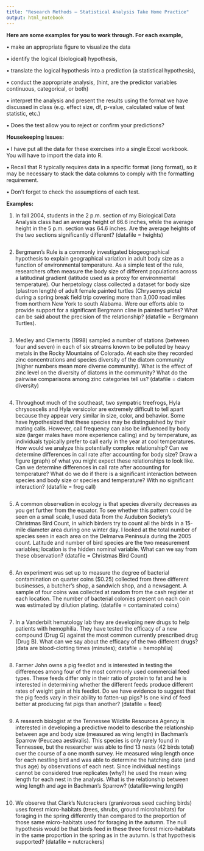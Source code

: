 ```yaml
---
title: "Research Methods – Statistical Analysis Take Home Practice"
output: html_notebook
---
```

**Here are some examples for you to work through. For each example,** 

•	make an appropriate figure to visualize the data

•	identify the logical (biological) hypothesis,

•	translate the logical hypothesis into a prediction (a statistical hypothesis),

•	conduct the appropriate analysis, (hint, are the predictor variables continuous, categorical, or both)

•	interpret the analysis and present the results using the format we have discussed in class (e.g. effect size, df, p-value, calculated value of test statistic, etc.)

•	Does the test allow you to reject or confirm your predictions?

**Housekeeping Issues:** 

•	I have put all the data for these exercises into a single Excel workbook. You will have to import the data into R.

•	Recall that R typically requires data in a specific format (long format), so it may be necessary to stack the data columns to comply with the formatting requirement.

•	Don’t forget to check the assumptions of each test.

**Examples:**

1.	In fall 2004, students in the 2 p.m. section of my Biological Data Analysis class had an average height of 66.6 inches, while the average height in the 5 p.m. section was 64.6 inches. Are the average heights of the two sections significantly different? (datafile = heights)
```r

```
2.	Bergmann’s Rule is a commonly investigated biogeographical hypothesis to explain geographical variation in adult body size as a function of environmental temperature. As a simple test of the rule, researchers often measure the body size of different populations across a latitudinal gradient (latitude used as a proxy for environmental temperature). Our herpetology class collected a dataset for body size (plastron length) of adult female painted turtles (Chrysemys picta) during a spring break field trip covering more than 3,000 road miles from northern New York to south Alabama. Were our efforts able to provide support for a significant Bergmann cline in painted turtles? What can be said about the precision of the relationship? (datafile = Bergmann Turtles). 
```r

```
3.	Medley and Clements (1998) sampled a number of stations (between four and seven) in each of six streams known to be polluted by heavy metals in the Rocky Mountains of Colorado. At each site they recorded zinc concentrations and species diversity of the diatom community (higher numbers mean more diverse community). What is the effect of zinc level on the diversity of diatoms in the community? What do the pairwise comparisons among zinc categories tell us? (datafile = diatom diversity)
```r

```
4.	Throughout much of the southeast, two sympatric treefrogs, Hyla chrysoscelis and Hyla versicolor are extremely difficult to tell apart because they appear very similar in size, color, and behavior. Some have hypothesized that these species may be distinguished by their mating calls. However, call frequency can also be influenced by body size (larger males have more experience calling) and by temperature, as individuals typically prefer to call early in the year at cool temperatures. How would we analyze this potentially complex relationship? Can we determine differences in call rate after accounting for body size? Draw a figure (graph) of what you might expect these relationships to look like. Can we determine differences in call rate after accounting for temperature? What do we do if there is a significant interaction between species and body size or species and temperature? With no significant interaction? (datafile = frog call)
```r

```
5.	A common observation in ecology is that species diversity decreases as you get further from the equator. To see whether this pattern could be seen on a small scale, I used data from the Audubon Society's Christmas Bird Count, in which birders try to count all the birds in a 15-mile diameter area during one winter day. I looked at the total number of species seen in each area on the Delmarva Peninsula during the 2005 count. Latitude and number of bird species are the two measurement variables; location is the hidden nominal variable. What can we say from these observation? (datafile = Christmas Bird Count)
```r

```
6.	An experiment was set up to measure the degree of bacterial contamination on quarter coins ($0.25) collected from three different businesses, a butcher’s shop, a sandwich shop, and a newsagent. A sample of four coins was collected at random from the cash register at each location. The number of bacterial colonies present on each coin was estimated by dilution plating. (datafile = contaminated coins)
```r

```
7.	In a Vanderbilt hematology lab they are developing new drugs to help patients with hemophilia. They have tested the efficacy of a new compound (Drug G) against the most common currently prescribed drug (Drug B). What can we say about the efficacy of the two different drugs? (data are blood-clotting times (minutes); datafile = hemophilia)
```r

```
8.	Farmer John owns a pig feedlot and is interested in testing the differences among four of the most commonly used commercial feed types. These feeds differ only in their ratio of protein to fat and he is interested in determining whether the different feeds produce different rates of weight gain at his feedlot. Do we have evidence to suggest that the pig feeds vary in their ability to fatten-up pigs? Is one kind of feed better at producing fat pigs than another? (datafile = feed)
```r

```
9.	A research biologist at the Tennessee Wildlife Resources Agency is interested in developing a predictive model to describe the relationship between age and body size (measured as wing length) in Bachman’s Sparrow (Peucaea aestivalis). This species is only rarely found in Tennessee, but the researcher was able to find 13 nests (42 birds total) over the course of a one month survey. He measured wing length once for each nestling bird and was able to determine the hatching date (and thus age) by observations of each nest. Since individual nestlings cannot be considered true replicates (why?) he used the mean wing length for each nest in the analysis. What is the relationship between wing length and age in Bachman’s Sparrow? (datafile=wing length)
```r

```
10.	We observe that Clark’s Nutcrackers (granivorous seed caching birds) uses forest micro-habitats (trees, shrubs, ground microhabitats) for foraging in the spring differently than compared to the proportion of those same micro-habitats used for foraging in the autumn. The null hypothesis would be that birds feed in these three forest micro-habitats in the same proportion in the spring as in the autumn. Is that hypothesis supported? (datafile = nutcrackers)
```r

```

